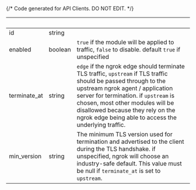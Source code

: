 {/* Code generated for API Clients. DO NOT EDIT. */}

| &nbsp;       | &nbsp;  | &nbsp;                                                                                                                                                                                                                                                                                                                      |
| ------------ | ------- | --------------------------------------------------------------------------------------------------------------------------------------------------------------------------------------------------------------------------------------------------------------------------------------------------------------------------- |
| id           | string  |                                                                                                                                                                                                                                                                                                                             |
| enabled      | boolean | `true` if the module will be applied to traffic, `false` to disable. default `true` if unspecified                                                                                                                                                                                                                          |
| terminate_at | string  | `edge` if the ngrok edge should terminate TLS traffic, `upstream` if TLS traffic should be passed through to the upstream ngrok agent / application server for termination. if `upstream` is chosen, most other modules will be disallowed because they rely on the ngrok edge being able to access the underlying traffic. |
| min_version  | string  | The minimum TLS version used for termination and advertised to the client during the TLS handshake. if unspecified, ngrok will choose an industry-safe default. This value must be null if `terminate_at` is set to `upstream`.                                                                                             |
